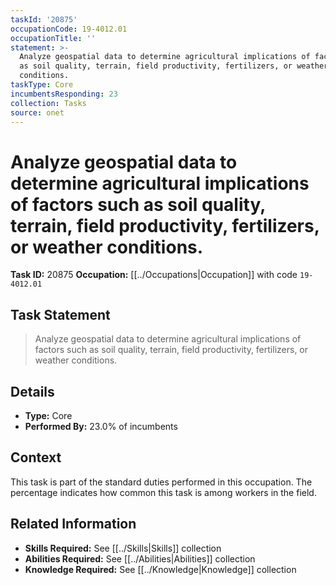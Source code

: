 ```yaml
---
taskId: '20875'
occupationCode: 19-4012.01
occupationTitle: ''
statement: >-
  Analyze geospatial data to determine agricultural implications of factors such
  as soil quality, terrain, field productivity, fertilizers, or weather
  conditions.
taskType: Core
incumbentsResponding: 23
collection: Tasks
source: onet
---
```

# Analyze geospatial data to determine agricultural implications of factors such as soil quality, terrain, field productivity, fertilizers, or weather conditions.

**Task ID:** 20875
**Occupation:** [[../Occupations|Occupation]] with code `19-4012.01`

## Task Statement

> Analyze geospatial data to determine agricultural implications of factors such as soil quality, terrain, field productivity, fertilizers, or weather conditions.

## Details

- **Type:** Core
- **Performed By:** 23.0% of incumbents

## Context

This task is part of the standard duties performed in this occupation. The percentage indicates how common this task is among workers in the field.

## Related Information

- **Skills Required:** See [[../Skills|Skills]] collection
- **Abilities Required:** See [[../Abilities|Abilities]] collection
- **Knowledge Required:** See [[../Knowledge|Knowledge]] collection
